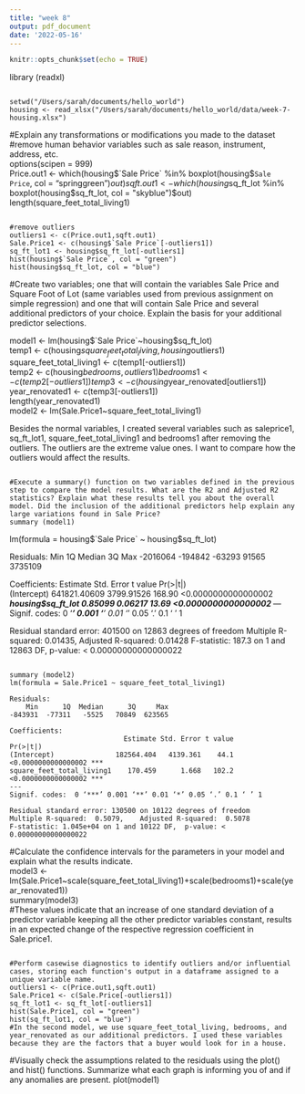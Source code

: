 ```yaml
---
title: "week 8"
output: pdf_document
date: '2022-05-16'
---
```


```r
knitr::opts_chunk$set(echo = TRUE)
```

library (readxl)  
```

setwd("/Users/sarah/documents/hello_world")    
housing <- read_xlsx("/Users/sarah/documents/hello_world/data/week-7-housing.xlsx")    
```

#Explain any transformations or modifications you made to the dataset 
#remove human behavior variables such as sale reason, instrument, address, etc.     
options(scipen = 999)  
Price.out1 <- which(housing$`Sale Price` %in% boxplot(housing$`Sale Price`, col = "springgreen")$out)    
sqft.out1 <- which(housing$sq_ft_lot %in% boxplot(housing$sq_ft_lot, col = "skyblue")$out)   
length(square_feet_total_living1)    
```

#remove outliers  
outliers1 <- c(Price.out1,sqft.out1)  
Sale.Price1 <- c(housing$`Sale Price`[-outliers1])  
sq_ft_lot1 <- housing$sq_ft_lot[-outliers1]  
hist(housing$`Sale Price`, col = "green")  
hist(housing$sq_ft_lot, col = "blue")  
```

#Create two variables; one that will contain the variables Sale Price and Square Foot of Lot (same variables used from previous assignment on simple regression) and one that will contain Sale Price and several additional predictors of your choice. Explain the basis for your additional predictor selections.  

model1 <- lm(housing$`Sale Price`~housing$sq_ft_lot)  
temp1 <- c(housing$square_feet_total_living, housing$outliers1)  
square_feet_total_living1 <- c(temp1[-outliers1])  
temp2 <- c(housing$bedrooms, outliers1)    
bedrooms1 <- c(temp2[-outliers1])    
temp3 <- c(housing$year_renovated[outliers1])      
year_renovated1 <- c(temp3[-outliers1])      
length(year_renovated1)   
model2 <- lm(Sale.Price1~square_feet_total_living1)    

Besides the normal variables, I created several variables such as saleprice1, sq_ft_lot1, square_feet_total_living1 and bedrooms1 after removing the outliers. The outliers are the extreme value ones. I want to compare how the outliers would affect the results.  
```

#Execute a summary() function on two variables defined in the previous step to compare the model results. What are the R2 and Adjusted R2 statistics? Explain what these results tell you about the overall model. Did the inclusion of the additional predictors help explain any large variations found in Sale Price?   
summary (model1)  
```

lm(formula = housing$`Sale Price` ~ housing$sq_ft_lot)

Residuals:
     Min       1Q   Median       3Q      Max 
-2016064  -194842   -63293    91565  3735109 

Coefficients:
                      Estimate   Std. Error t value            Pr(>|t|)    
(Intercept)       641821.40609   3799.91526  168.90 <0.0000000000000002 ***
housing$sq_ft_lot      0.85099      0.06217   13.69 <0.0000000000000002 ***
---
Signif. codes:  0 ‘***’ 0.001 ‘**’ 0.01 ‘*’ 0.05 ‘.’ 0.1 ‘ ’ 1

Residual standard error: 401500 on 12863 degrees of freedom
Multiple R-squared:  0.01435,	Adjusted R-squared:  0.01428 
F-statistic: 187.3 on 1 and 12863 DF,  p-value: < 0.00000000000000022
```

summary (model2)   
lm(formula = Sale.Price1 ~ square_feet_total_living1)

Residuals:
    Min      1Q  Median      3Q     Max 
-843931  -77311   -5525   70849  623565 

Coefficients:
                            Estimate Std. Error t value            Pr(>|t|)    
(Intercept)               182564.404   4139.361    44.1 <0.0000000000000002 ***
square_feet_total_living1    170.459      1.668   102.2 <0.0000000000000002 ***
---
Signif. codes:  0 ‘***’ 0.001 ‘**’ 0.01 ‘*’ 0.05 ‘.’ 0.1 ‘ ’ 1

Residual standard error: 130500 on 10122 degrees of freedom
Multiple R-squared:  0.5079,	Adjusted R-squared:  0.5078 
F-statistic: 1.045e+04 on 1 and 10122 DF,  p-value: < 0.00000000000000022

```

#Calculate the confidence intervals for the parameters in your model and explain what the results indicate.  
model3 <- lm(Sale.Price1~scale(square_feet_total_living1)+scale(bedrooms1)+scale(year_renovated1))  
summary(model3)  
#These values indicate that an increase of one standard deviation of a predictor variable keeping all the other predictor variables constant, results in an expected change of the respective regression coefficient in Sale.price1.    
```

#Perform casewise diagnostics to identify outliers and/or influential cases, storing each function's output in a dataframe assigned to a unique variable name.  
outliers1 <- c(Price.out1,sqft.out1)  
Sale.Price1 <- c(Sale.Price[-outliers1])  
sq_ft_lot1 <- sq_ft_lot[-outliers1]  
hist(Sale.Price1, col = "green")  
hist(sq_ft_lot1, col = "blue")  
#In the second model, we use square_feet_total_living, bedrooms, and year_renovated as our additional predictors. I used these variables because they are the factors that a buyer would look for in a house.    

```
#Visually check the assumptions related to the residuals using the plot() and hist() functions. Summarize what each graph is informing you of and if any anomalies are present.
plot(model1)  

